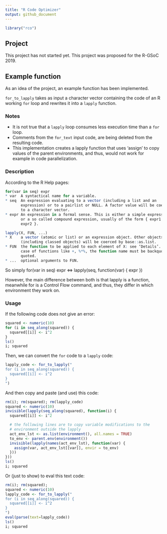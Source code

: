 ```yaml
---
title: "R Code Optimizer"
output: github_document
---
```


```r
library("rco")
```

## Project

This project has not started yet. This project was proposed for the R-GSoC 2019.

## Example function

As an idea of the project, an example function has been implemented.

`for_to_lapply` takes as input a character vector containing the code of an R
working `for` loop and rewrites it into a `lapply` function.

### Notes
* It is not true that a `lapply` loop consumes less execution time than a `for`
  loop.
* Comments from the `for_text` input code, are being deleted from the resulting
  code.
* This implementation creates a lapply function that uses 'assign' to copy
  values of the parent environments, and thus, would not work for example in
  code parallelization.

### Description
According to the R Help pages:

```r
for(var in seq) expr
* var  A syntactical name for a variable.
* seq  An expression evaluating to a vector (including a list and an
       expression) or to a pairlist or NULL. A factor value will be coerced
       to a character vector.
* expr An expression in a formal sense. This is either a simple expression
       or a so called compound expression, usually of the form { expr1 ;
       expr2 }.
```
```r
lapply(X, FUN, ...)
* X    a vector (atomic or list) or an expression object. Other objects
       (including classed objects) will be coerced by base::as.list.
* FUN  the function to be applied to each element of X: see ‘Details’. In the
       case of functions like +, %*%, the function name must be backquoted or
       quoted.
* ...  optional arguments to FUN.
```

So simply for(var in seq) expr <=> lapply(seq, function(var) { expr })

However, the main difference between both is that lapply is a function,
meanwhile for is a Control Flow command, and thus, they differ in which
environment they work on.

### Usage

If the following code does not give an error:

```r
squared <- numeric(10)
for (i in seq_along(squared)) {
  squared[[i]] <- i^2
}
ls()
i; squared
```

Then, we can convert the `for` code to a `lapply` code:

```r
lapply_code <- for_to_lapply("
for (i in seq_along(squared)) {
  squared[[i]] <- i^2
}
")
```

And then copy and paste (and use) this code:

```r
rm(i); rm(squared); rm(lapply_code)
squared <- numeric(10)
invisible(lapply(seq_along(squared), function(i) {
  squared[[i]] <- i^2

  # the following lines are to copy variable modifications to the
  # environment outside the lapply
  act_env_lst <- as.list(environment(), all.names = TRUE)
  to_env <- parent.env(environment())
  invisible(lapply(names(act_env_lst), function(var) {
    assign(var, act_env_lst[[var]], envir = to_env)
  }))
}))
ls()
i; squared
```

Or (just to show) to eval this text code:

```r
rm(i); rm(squared);
squared <- numeric(10)
lapply_code <- for_to_lapply("
for (i in seq_along(squared)) {
  squared[[i]] <- i^2
}
")
eval(parse(text=lapply_code))
ls()
i; squared
```
